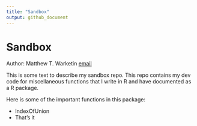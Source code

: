 ```yaml
---
title: "Sandbox"
output: github_document
---
```


# Sandbox

Author: Matthew T. Warketin [email](warkentin@lunenfeld.ca)

This is some text to describe my sandbox repo. This repo contains my dev code
for miscellaneous functions that I write in R and have documented as a R package.

Here is some of the important functions in this package:

- IndexOfUnion
- That's it
